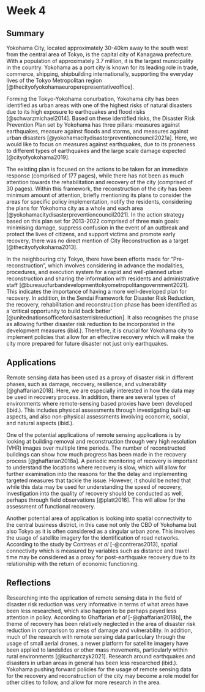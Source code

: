 # Week 4

## Summary

Yokohama City, located approximately 30-40km away to the south west from the central area of Tokyo, is the capital city of Kanagawa prefecture. With a population of approximately 3.7 million, it is the largest municipality in the country. Yokohama as a port city is known for its leading role in trade, commerce, shipping, shipbuilding internationally, supporting the everyday lives of the Tokyo Metropolitan region [@thecityofyokohamaeuroperepresentativeoffice].

Forming the Tokyo-Yokohama conurbation, Yokohama city has been identified as urban areas with one of the highest risks of natural disasters due to its high exposure to earthquakes and flood risks [@schwarzmichael2014]. Based on these identified risks, the Disaster Risk Prevention Plan set by Yokohama has three pillars: measures against earthquakes, measure against floods and storms, and measures against urban disasters [@yokohamacitydisasterpreventioncouncil2021a]. Here, we would like to focus on measures against earthquakes, due to its proneness to different types of earthquakes and the large scale damage expected [@cityofyokohama2019].

The existing plan is focused on the actions to be taken for an immediate response (comprised of 177 pages), while there has not been as much attention towards the rehabilitation and recovery of the city (comprised of 30 pages). Within this framework, the reconstruction of the city has been minimum amount of attention, briefly mentioning its plans to consider the areas for specific policy implementation, notify the residents, considering the plans for Yokohoma city as a whole and each area [@yokohamacitydisasterpreventioncouncil2021]. In the action strategy based on this plan set for 2013-2022 comprised of three main goals: minimising damage, suppress confusion in the event of an outbreak and protect the lives of citizens, and support victims and promote early recovery, there was no direct mention of City Reconstruction as a target [@thecityofyokohama2013].

In the neighbouring city Tokyo, there have been efforts made for "Pre-reconstruction", which involves considering in advance the modalities, procedures, and execution system for a rapid and well-planned urban reconstruction and sharing the information with residents and administrative staff [@bureauofurbandevelopmenttokyometropolitangovernment2021]. This indicates the importance of having a more well-developed plan for recovery. In addition, in the Sendai Framework for Disaster Risk Reduction, the recovery, rehabilitation and reconstruction phase has been identified as a 'critical opportunity to build back better' [@unitednationsofficefordisasterriskreduction]. It also recognises the phase as allowing further disaster risk reduction to be incorporated in the development measures (ibid.). Therefore, it is crucial for Yokohama city to implement policies that allow for an effective recovery which will make the city more prepared for future disaster not just only earthquakes.

## Applications

Remote sensing data has been used as a proxy of disaster risk in different phases, such as damage, recovery, resilience, and vulnerability [@ghaffarian2018]. Here, we are especially interested in how the data may be used in recovery process. In addition, there are several types of environments where remote-sensing based proxies have been developed (ibid.). This includes physical assessments through investigating built-up aspects, and also non-physical assessments involving economic, social, and natural aspects (ibid.).

One of the potential applications of remote sensing applications is by looking at building removal and reconstruction through very high resolution (VHR) images over multiple time periods. The number of reconstructed buildings can show how much progress has been made in the recovery process [@ghaffarian2018a]. A periodic monitoring of recovery is important to understand the locations where recovery is slow, which will allow for further examination into the reasons for the the delay and implementing targeted measures that tackle the issue. However, it should be noted that while this data may be used for understanding the speed of recovery, investigation into the quality of recovery should be conducted as well, perhaps through field observations [@platt2016]. This will allow for the assessment of functional recovery.

Another potential area of application is looking into spatial connectivity to the central business district, in this case not only the CBD of Yokohama but also Tokyo as it is often considered as a singular urban zone. This involves the usage of satellite imagery for the identification of road networks. According to the study by Contreas *et al* [-@contreras2013], spatial connectivity which is measured by variables such as distance and travel time may be considered as a proxy for post-earthquake recovery due to its relationship with the return of economic functioning.

## Reflections

Researching into the application of remote sensing data in the field of disaster risk reduction was very informative in terms of what areas have been less researched, which also happen to be perhaps payed less attention in policy. According to Ghaffarian *et al* [-@ghaffarian2018b], the theme of recovery has been relatively neglected in the area of disaster risk reduction in comparison to areas of damage and vulnerability. In addition, much of the research with remote sensing data particulary through the usage of small aerial drones, a newer platform for satellite imagery have been applied to landslides or other mass movements, particularly within rural environments [@kucharczyk2021]. Research around earthquakes and disasters in urban areas in general has been less researched (ibid.). Yokohama pushing forward policies for the usage of remote sensing data for the recovery and reconstruction of the city may become a role model for other cities to follow, and allow for more research in the area.

::: {#refs}
:::
